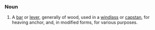 ===Noun===
#A [[bar]] or [[lever]], generally of wood, used in a [[windlass]] or [[capstan]], for heaving anchor, and, in modified forms, for various purposes.
